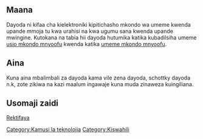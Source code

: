 ==Maana==
Dayoda ni kifaa cha kielektroniki kipitichasho mkondo wa umeme kwenda upande mmoja tu kwa urahisi na kwa ugumu sana kwenda upande mwingine. Kutokana na tabia hii dayoda hutumika katika kubadilsiha umeme [[usio mkondo mnyoofu]] kwenda katika [[umeme mkondo mnyoofu]]. 

==Aina==
Kuna aina mbalimbali za dayoda kama vile zena dayoda, schottky dayoda n.k, zote zikiwa na kazi maalum ingawaje kuna muda zinaweza kuingiliana. 

==Usomaji zaidi==
[[Rektifaya]]

{{kipisi}} 

[[Category:Kamusi la teknolojia]]
[[Category:Kiswahili]]